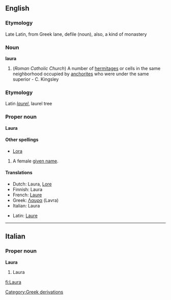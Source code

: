 [[Category:Greek derivations]]

==English==
===Etymology===
Late Latin, from Greek lane, defile (noun), also, a kind of monastery

===Noun===
'''laura'''

#(''Roman Catholic Church'') A number of [[hermitage]]s or cells in the same neighborhood occupied by [[anchorite]]s who were under the same superior - C. Kingsley

===Etymology===
Latin ''[[laurel]]'', laurel tree

===Proper noun===
'''Laura'''

====Other spellings====
*[[Lora]]

#A female [[given name]].

====Translations====
{{top}}
*Dutch: Laura, [[Lore]]
*Finnish: Laura
*French: [[Laure]]
*Greek: [[Λαυρα]] (Lavra)
*Italian: Laura
{{mid}}
*Latin: [[Laure]]
{{bottom}}
{{wikipedia}}
----

==Italian==
===Proper noun===
'''Laura'''

#Laura

[[fi:Laura]]